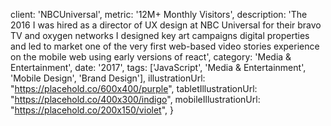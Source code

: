 
  client: 'NBCUniversal',
  metric: '12M+ Monthly Visitors',
  description: 'The 2016 I was hired as a director of UX design at NBC Universal for their bravo TV and oxygen networks I designed key art campaigns digital properties and led to market one of the very first web-based video stories experience on the mobile web using early versions of react',
  category: 'Media & Entertainment',
  date: '2017',
  tags: ['JavaScript', 'Media & Entertainment', 'Mobile Design', 'Brand Design'],
  illustrationUrl: "https://placehold.co/600x400/purple",
  tabletIllustrationUrl: "https://placehold.co/400x300/indigo",
  mobileIllustrationUrl: "https://placehold.co/200x150/violet",
}

<ProjectMetadata
  client={metadata.client}
  metric={metadata.metric}
  category={metadata.category}
  date={metadata.date}
  tags={metadata.tags}
/>
